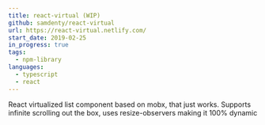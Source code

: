 ```yaml
---
title: react-virtual (WIP)
github: samdenty/react-virtual
url: https://react-virtual.netlify.com/
start_date: 2019-02-25
in_progress: true
tags:
  - npm-library
languages:
  - typescript
  - react
---
```


React virtualized list component based on mobx, that just works. Supports infinite scrolling out the box, uses resize-observers making it 100% dynamic

